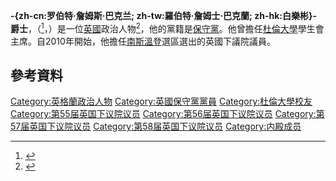 {{NoteTA|G1=PoliticiansUK|G2=UK Places}}
{{Infobox officeholder
| honorific-prefix = [[非常尊敬的|非常尊敬的]]
| name             = 羅伯特·巴克蘭爵士<br/><small>The Rt Hon. Sir Robert Buckland</small>
| honorific-suffix = [[大英帝國勳章|KBE]] [[御用大律師|QC]] [[國會議員_(英國)|MP]]
| image            = Official portrait of Rt Hon Robert Buckland MP crop 2.jpg
| office           = [[司法大臣_(英國)|司法大臣]]<br/>兼 [[大法官_(英國)|大不列顛大法官]]
| term_start       = 2019年7月24日
| term_end         = 2021年9月15日
| primeminister    = [[莊漢生|莊漢生]]
| predecessor      = [[郭達瑋|郭達瑋]]
| successor        = [[藍韜文|藍韜文]]
| office1          = [[英國司法部|司法部]]監獄副大臣
| primeminister1   = [[特蕾莎·梅|特蕾莎·梅]]
| term_start1      = 2018年5月9日
| term_end1        = 2019年7月24日
| predecessor1     = [[施達偉|施達偉]]
| successor1       = [[露西·弗雷澤|露西·弗雷澤]]
| office2          = [[英格蘭及威爾斯副檢察長|英格蘭及威爾斯副檢察長]]
| primeminister2   = [[甘民樂|甘民樂]]<br>[[文翠珊|文翠珊]]
| predecessor2     = [[奧利弗·赫德|奧利弗·赫德]]
| successor2       = [[露西·弗雷澤|露西·弗雷澤]]
| majority2        = 
| term_start2      = 2014年7月15日
| term_end2        = 2019年5月9日
| office3          = [[國會議員_(英國)|英國國會議員]]<br>[[南斯溫登_(英國國會選區)|南斯溫登選區]]
| parliament3      = 
| predecessor3     = [[Anne_Snelgrove|Anne Snelgrove]]
| successor3       = 
| majority3        = 2,464 (4.8%)
| term_start3      = 2010年5月6日
| term_end3        = 
| birth_name       = Robert James Buckland
| birth_date       = {{Birth date and age|1968|09|22}}
| birth_place      = {{WAL}}[[卡馬森郡|卡馬森郡]][[拉內利|拉內利]]
| death_date       = 
| death_place      = 
| nationality      = {{GBR}}
| party            = [[保守黨_(英國)|保守黨]]
| relations        = 
| children         = 2名
| residence        = 
| alma_mater       = [[杜伦大学|杜伦大学]]
| occupation       = {{hlist|[[大律師|大律師]]|[[皇室法院|皇室法院]]特委法官}}
| profession       = 
| religion         = 
| signature        = 
| website          = {{URL|http://www.robertbuckland.co.uk/}}<br />[http://www.parliament.uk/biographies/commons/robert-buckland/4106 parliament..robert-buckland]
| footnotes        = 
}}

'''-{zh-cn:罗伯特·詹姆斯·巴克兰; zh-tw:羅伯特·詹姆士·巴克蘭; zh-hk:白樂彬}-爵士'''，{{post-nominals|country=GBR|size=100%|KBE|QC|sep=y}}（{{lang-en|Sir Robert James Buckland}}<ref>{{London Gazette |issue=59418 |date=13 May 2010 |startpage=8745}}</ref>，{{bd|1968年|9月22日}}）是一位[[英國|英國]]政治人物<ref>{{cite news |url=http://news.bbc.co.uk/democracylive/hi/representatives/profiles/35445.stm |title=Robert Buckland MP |publisher=BBC |work=BBC Democracy Live |date= |accessdate=25 July 2010 |archive-date=2014-03-15 |archive-url=https://web.archive.org/web/20140315045947/http://news.bbc.co.uk/democracylive/hi/representatives/profiles/35445.stm |dead-url=no }}</ref>，他的黨籍是[[保守黨_(英國)|保守黨]]。他曾擔任[[杜倫大學|杜倫大學]]學生會主席。自2010年開始，他擔任[[南斯溫登_(英國國會選區)|南斯溫登]]選區選出的英國下議院議員。

==參考資料==
{{Reflist}}

{{DEFAULTSORT: Buckland, Robert}}
[[Category:英格蘭政治人物|Category:英格蘭政治人物]]
[[Category:英國保守黨黨員|Category:英國保守黨黨員]]
[[Category:杜倫大學校友|Category:杜倫大學校友]]
[[Category:第55届英国下议院议员|Category:第55届英国下议院议员]]
[[Category:第56届英国下议院议员|Category:第56届英国下议院议员]]
[[Category:第57届英国下议院议员|Category:第57届英国下议院议员]]
[[Category:第58届英国下议院议员|Category:第58届英国下议院议员]]
[[Category:内殿成员|Category:内殿成员]]